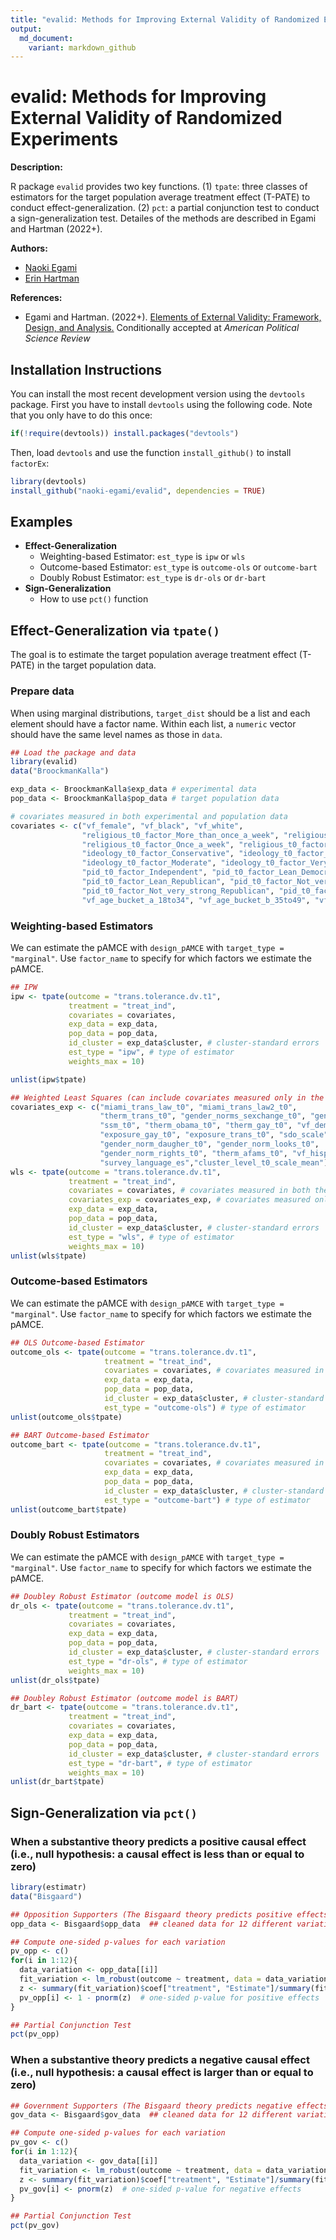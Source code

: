 ```yaml
---
title: "evalid: Methods for Improving External Validity of Randomized Experiments"
output: 
  md_document:
    variant: markdown_github
---
```


# evalid: Methods for Improving External Validity of Randomized Experiments

**Description:** 

R package `evalid` provides two key functions. (1) `tpate`: three classes of estimators for the target population average treatment effect (T-PATE) to conduct effect-generalization. (2) `pct`: a partial conjunction test to conduct a sign-generalization test. Detailes of the methods are described in Egami and Hartman (2022+).

**Authors:** 

- [Naoki Egami](https://naokiegami.com/)
- [Erin Hartman](https://erinhartman.com/)

**References:** 

 - Egami and Hartman. (2022+). [Elements of External Validity: Framework, Design, and Analysis.](https://naokiegami.com/paper/external_full.pdf) Conditionally accepted at *American Political Science Review*
 
## Installation Instructions
You can install the most recent development version using the `devtools` package. First you have to install `devtools` using the following code. Note that you only have to do this once:
```r
if(!require(devtools)) install.packages("devtools")
```   
Then, load `devtools` and use the function `install_github()` to install `factorEx`:

```r
library(devtools)
install_github("naoki-egami/evalid", dependencies = TRUE)
```  

## Examples

- **Effect-Generalization**
    - Weighting-based Estimator: `est_type` is `ipw` or `wls`
    - Outcome-based Estimator: `est_type` is `outcome-ols` or `outcome-bart`
    - Doubly Robust Estimator: `est_type` is `dr-ols` or `dr-bart`

- **Sign-Generalization**
    - How to use `pct()` function

## Effect-Generalization via `tpate()`
The goal is to estimate the target population average treatment effect (T-PATE) in the target population data.

### Prepare data
When using marginal distributions, `target_dist` should be a list and each element should have a factor name. Within each list, a `numeric` vector should have the same level names as those in `data`.
```r
## Load the package and data
library(evalid)
data("BroockmanKalla")

exp_data <- BroockmanKalla$exp_data # experimental data
pop_data <- BroockmanKalla$pop_data # target population data

# covariates measured in both experimental and population data
covariates <- c("vf_female", "vf_black", "vf_white", 
                "religious_t0_factor_More_than_once_a_week", "religious_t0_factor_Never", 
                "religious_t0_factor_Once_a_week", "religious_t0_factor_Once_or_twice_a_month", 
                "ideology_t0_factor_Conservative", "ideology_t0_factor_Liberal",
                "ideology_t0_factor_Moderate", "ideology_t0_factor_Very_conservative", 
                "pid_t0_factor_Independent", "pid_t0_factor_Lean_Democrat", 
                "pid_t0_factor_Lean_Republican", "pid_t0_factor_Not_very_strong_Democrat",
                "pid_t0_factor_Not_very_strong_Republican", "pid_t0_factor_Strong_Democrat", 
                "vf_age_bucket_a_18to34", "vf_age_bucket_b_35to49", "vf_age_bucket_c_50to64")
```

### Weighting-based Estimators
We can estimate the pAMCE with `design_pAMCE` with `target_type = "marginal"`. Use `factor_name` to specify for which factors we estimate the pAMCE. 
```r
## IPW 
ipw <- tpate(outcome = "trans.tolerance.dv.t1",
             treatment = "treat_ind", 
             covariates = covariates, 
             exp_data = exp_data, 
             pop_data = pop_data,
             id_cluster = exp_data$cluster, # cluster-standard errors 
             est_type = "ipw", # type of estimator 
             weights_max = 10) 

unlist(ipw$tpate)

## Weighted Least Squares (can include covariates measured only in the experiment)
covariates_exp <- c("miami_trans_law_t0", "miami_trans_law2_t0",
                    "therm_trans_t0", "gender_norms_sexchange_t0", "gender_norms_moral_t0", "gender_norms_abnormal_t0",
                    "ssm_t0", "therm_obama_t0", "therm_gay_t0", "vf_democrat",
                    "exposure_gay_t0", "exposure_trans_t0", "sdo_scale",
                    "gender_norm_daugher_t0", "gender_norm_looks_t0",
                    "gender_norm_rights_t0", "therm_afams_t0", "vf_hispanic",
                    "survey_language_es","cluster_level_t0_scale_mean")
wls <- tpate(outcome = "trans.tolerance.dv.t1",
             treatment = "treat_ind", 
             covariates = covariates, # covariates measured in both the experimental and population data
             covariates_exp = covariates_exp, # covariates measured only in the experimental data
             exp_data = exp_data, 
             pop_data = pop_data,
             id_cluster = exp_data$cluster, # cluster-standard errors 
             est_type = "wls", # type of estimator 
             weights_max = 10) 
unlist(wls$tpate)
```

### Outcome-based Estimators
We can estimate the pAMCE with `design_pAMCE` with `target_type = "marginal"`. Use `factor_name` to specify for which factors we estimate the pAMCE. 
```r
## OLS Outcome-based Estimator 
outcome_ols <- tpate(outcome = "trans.tolerance.dv.t1",
                     treatment = "treat_ind", 
                     covariates = covariates, # covariates measured in both the experimental and population data
                     exp_data = exp_data, 
                     pop_data = pop_data,
                     id_cluster = exp_data$cluster, # cluster-standard errors 
                     est_type = "outcome-ols") # type of estimator 
unlist(outcome_ols$tpate)

## BART Outcome-based Estimator 
outcome_bart <- tpate(outcome = "trans.tolerance.dv.t1",
                     treatment = "treat_ind", 
                     covariates = covariates, # covariates measured in both the experimental and population data
                     exp_data = exp_data, 
                     pop_data = pop_data,
                     id_cluster = exp_data$cluster, # cluster-standard errors 
                     est_type = "outcome-bart") # type of estimator
unlist(outcome_bart$tpate)
```

### Doubly Robust Estimators
We can estimate the pAMCE with `design_pAMCE` with `target_type = "marginal"`. Use `factor_name` to specify for which factors we estimate the pAMCE. 
```r
## Doubley Robust Estimator (outcome model is OLS)
dr_ols <- tpate(outcome = "trans.tolerance.dv.t1",
             treatment = "treat_ind", 
             covariates = covariates, 
             exp_data = exp_data, 
             pop_data = pop_data,
             id_cluster = exp_data$cluster, # cluster-standard errors 
             est_type = "dr-ols", # type of estimator 
             weights_max = 10) 
unlist(dr_ols$tpate)

## Doubley Robust Estimator (outcome model is BART)
dr_bart <- tpate(outcome = "trans.tolerance.dv.t1",
             treatment = "treat_ind", 
             covariates = covariates, 
             exp_data = exp_data, 
             pop_data = pop_data,
             id_cluster = exp_data$cluster, # cluster-standard errors 
             est_type = "dr-bart", # type of estimator 
             weights_max = 10) 
unlist(dr_bart$tpate)
```

## Sign-Generalization via `pct()`

### When a substantive theory predicts a positive causal effect (i.e., null hypothesis: a causal effect is less than or equal to zero) 
```r
library(estimatr)
data("Bisgaard")

## Opposition Supporters (The Bisgaard theory predicts positive effects for this subgroup)
opp_data <- Bisgaard$opp_data  ## cleaned data for 12 different variations 

## Compute one-sided p-values for each variation
pv_opp <- c()
for(i in 1:12){
  data_variation <- opp_data[[i]]
  fit_variation <- lm_robust(outcome ~ treatment, data = data_variation)  # compute the causal effect for each variation
  z <- summary(fit_variation)$coef["treatment", "Estimate"]/summary(fit_variation)$coef["treatment", "Std. Error"]
  pv_opp[i] <- 1 - pnorm(z)  # one-sided p-value for positive effects
}

## Partial Conjunction Test
pct(pv_opp)
```

### When a substantive theory predicts a negative causal effect (i.e., null hypothesis: a causal effect is larger than or equal to zero) 
```r
## Government Supporters (The Bisgaard theory predicts negative effects for this subgroup)
gov_data <- Bisgaard$gov_data  ## cleaned data for 12 different variations 

## Compute one-sided p-values for each variation
pv_gov <- c()
for(i in 1:12){
  data_variation <- gov_data[[i]]
  fit_variation <- lm_robust(outcome ~ treatment, data = data_variation)  # compute the causal effect for each variation
  z <- summary(fit_variation)$coef["treatment", "Estimate"]/summary(fit_variation)$coef["treatment", "Std. Error"]
  pv_gov[i] <- pnorm(z)  # one-sided p-value for negative effects
}

## Partial Conjunction Test
pct(pv_gov)
```
